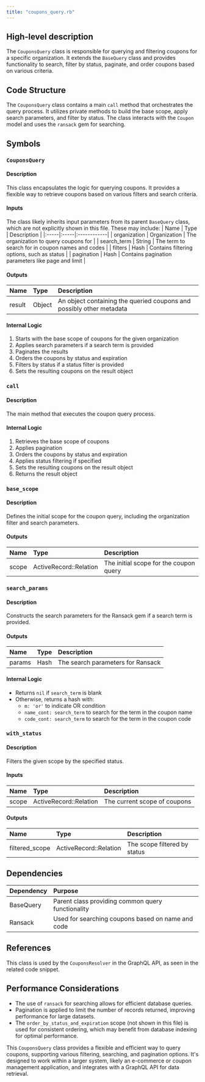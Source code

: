 ```yaml
---
title: "coupons_query.rb"
---
```


## High-level description
The `CouponsQuery` class is responsible for querying and filtering coupons for a specific organization. It extends the `BaseQuery` class and provides functionality to search, filter by status, paginate, and order coupons based on various criteria.

## Code Structure
The `CouponsQuery` class contains a main `call` method that orchestrates the query process. It utilizes private methods to build the base scope, apply search parameters, and filter by status. The class interacts with the `Coupon` model and uses the `ransack` gem for searching.

## Symbols

### `CouponsQuery`
#### Description
This class encapsulates the logic for querying coupons. It provides a flexible way to retrieve coupons based on various filters and search criteria.

#### Inputs
The class likely inherits input parameters from its parent `BaseQuery` class, which are not explicitly shown in this file. These may include:
| Name | Type | Description |
|:-----|:-----|:------------|
| organization | Organization | The organization to query coupons for |
| search_term | String | The term to search for in coupon names and codes |
| filters | Hash | Contains filtering options, such as status |
| pagination | Hash | Contains pagination parameters like page and limit |

#### Outputs
| Name | Type | Description |
|:-----|:-----|:------------|
| result | Object | An object containing the queried coupons and possibly other metadata |

#### Internal Logic
1. Starts with the base scope of coupons for the given organization
2. Applies search parameters if a search term is provided
3. Paginates the results
4. Orders the coupons by status and expiration
5. Filters by status if a status filter is provided
6. Sets the resulting coupons on the result object

### `call`
#### Description
The main method that executes the coupon query process.

#### Internal Logic
1. Retrieves the base scope of coupons
2. Applies pagination
3. Orders the coupons by status and expiration
4. Applies status filtering if specified
5. Sets the resulting coupons on the result object
6. Returns the result object

### `base_scope`
#### Description
Defines the initial scope for the coupon query, including the organization filter and search parameters.

#### Outputs
| Name | Type | Description |
|:-----|:-----|:------------|
| scope | ActiveRecord::Relation | The initial scope for the coupon query |

### `search_params`
#### Description
Constructs the search parameters for the Ransack gem if a search term is provided.

#### Outputs
| Name | Type | Description |
|:-----|:-----|:------------|
| params | Hash | The search parameters for Ransack |

#### Internal Logic
- Returns `nil` if `search_term` is blank
- Otherwise, returns a hash with:
  - `m: 'or'` to indicate OR condition
  - `name_cont: search_term` to search for the term in the coupon name
  - `code_cont: search_term` to search for the term in the coupon code

### `with_status`
#### Description
Filters the given scope by the specified status.

#### Inputs
| Name | Type | Description |
|:-----|:-----|:------------|
| scope | ActiveRecord::Relation | The current scope of coupons |

#### Outputs
| Name | Type | Description |
|:-----|:-----|:------------|
| filtered_scope | ActiveRecord::Relation | The scope filtered by status |

## Dependencies
| Dependency | Purpose |
|:-----------|:--------|
| BaseQuery | Parent class providing common query functionality |
| Ransack | Used for searching coupons based on name and code |

## References
This class is used by the `CouponsResolver` in the GraphQL API, as seen in the related code snippet.

## Performance Considerations
- The use of `ransack` for searching allows for efficient database queries.
- Pagination is applied to limit the number of records returned, improving performance for large datasets.
- The `order_by_status_and_expiration` scope (not shown in this file) is used for consistent ordering, which may benefit from database indexing for optimal performance.

This `CouponsQuery` class provides a flexible and efficient way to query coupons, supporting various filtering, searching, and pagination options. It's designed to work within a larger system, likely an e-commerce or coupon management application, and integrates with a GraphQL API for data retrieval.